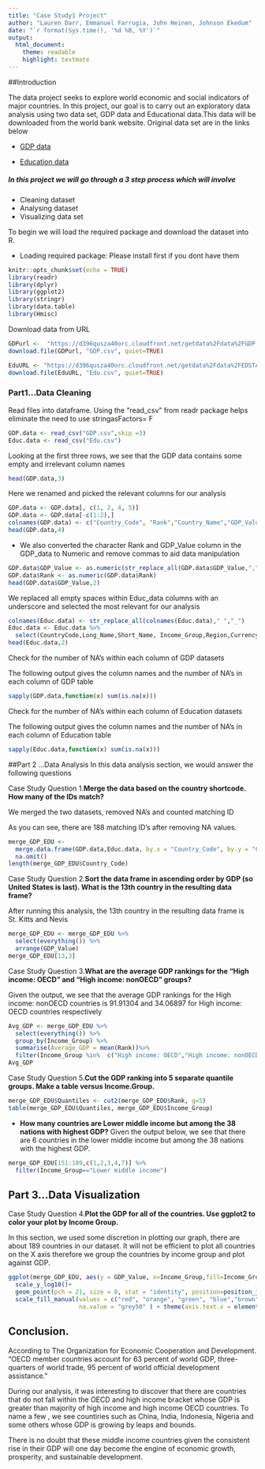 ```yaml
---
title: "Case Study1 Project"
author: "Lauren Darr, Emmanuel Farrugia, John Heinen, Johnson Ekedum"
date: "`r format(Sys.time(), '%d %B, %Y')`"
output: 
  html_document:
    theme: readable
    highlight: textmate
---
```


##Introduction

The data project seeks to explore world economic and
social indicators of major countries. In this project, our goal is to carry out an exploratory data analysis using two data set, GDP data and Educational data.This data will be downloaded from the world bank website. Original data set are in the links below 

* [GDP data](http://data.worldbank.org/data-catalog/GDP-ranking-table)

* [Education data](http://data.worldbank.org/data-catalog/ed-stats )

##### In this project we will go through a 3 step process which will involve
* Cleaning dataset
* Analysing dataset
* Visualizing data set

To begin we will load the required package and download the dataset into R.

* Loading required package: Please install first if you dont have them
```r
knitr::opts_chunk$set(echo = TRUE)
library(readr)
library(dplyr)
library(ggplot2)
library(stringr)
library(data.table)
library(Hmisc)
```
Download data from URL
```r
GDPurl <-  "https://d396qusza40orc.cloudfront.net/getdata%2Fdata%2FGDP.csv"
download.file(GDPurl, "GDP.csv", quiet=TRUE)

EduURL <- "https://d396qusza40orc.cloudfront.net/getdata%2Fdata%2FEDSTATS_Country.csv"
download.file(EduURL, "Edu.csv", quiet=TRUE)
```

### Part1...Data Cleaning 

Read files into dataframe. Using the "read_csv" from readr package helps eliminate the need to use stringasFactors= F

```r
GDP.data <- read_csv("GDP.csv",skip =3)  
Educ.data <- read_csv("Edu.csv") 
```
Looking at the first three rows, we see that the GDP data contains  some empty and irrelevant column names 
```r
head(GDP.data,3)
```
Here we renamed and picked the relevant columns for our analysis
```r
GDP.data <- GDP.data[, c(1, 2, 4, 5)]
GDP.data <- GDP.data[-c(1:2),]
colnames(GDP.data) <- c("Country_Code", "Rank","Country_Name","GDP_Value")
head(GDP.data,4)
```
* We also converted the character Rank and GDP_Value column in the GDP_data to Numeric and remove commas to aid data manipulation 
```r
GDP.data$GDP_Value <- as.numeric(str_replace_all(GDP.data$GDP_Value,",",""))
GDP.data$Rank <- as.numeric(GDP.data$Rank)
head(GDP.data$GDP_Value,2)
```
We replaced all empty spaces within Educ_data columns  with an underscore and selected the most relevant for our analysis
```r
colnames(Educ.data) <- str_replace_all(colnames(Educ.data)," ","_")
Educ.data <- Educ.data %>% 
  select(CountryCode,Long_Name,Short_Name, Income_Group,Region,Currency_Unit)
head(Educ.data,2)
```
Check for the number of  NA's within each column of  GDP datasets

The following output gives the column names and the number of NA's in each column of GDP table
```r
sapply(GDP.data,function(x) sum(is.na(x)))
```

Check for the number of NA's within each column of  Education datasets

The following output gives the column names and the number of NA's in each column of  Education table
```r
sapply(Educ.data,function(x) sum(is.na(x)))
```
##Part 2 ...Data Analysis
In this data analysis section, we would answer the following questions

Case Study Question 1.**Merge the data based on the country shortcode. How many of the IDs match?**

We merged the two datasets, removed NA's and counted matching ID

As you can see, there are 188 matching ID's after removing NA values.  
```r
merge_GDP_EDU <- 
  merge.data.frame(GDP.data,Educ.data, by.x = "Country_Code", by.y = "CountryCode") %>% 
  na.omit()
length(merge_GDP_EDU$Country_Code)
```

Case Study Question 2.**Sort the data frame in ascending order by GDP (so United States is last). What is the 13th country in the resulting data frame?**

After running this analysis, the 13th country in the resulting data frame is St. Kitts and Nevis
```r
merge_GDP_EDU <- merge_GDP_EDU %>% 
  select(everything()) %>% 
  arrange(GDP_Value) 
merge_GDP_EDU[13,3]
```

Case Study Question 3.**What are the average GDP rankings for the "High income: OECD" and "High income: nonOECD" groups?** 

Given the output, we see that the average GDP rankings for the High income: nonOECD countries is 91.91304 and 34.06897  for High income: OECD countries respectively
```r
Avg_GDP <- merge_GDP_EDU %>% 
  select(everything()) %>% 
  group_by(Income_Group) %>%
  summarise(Average_GDP = mean(Rank))%>%
  filter(Income_Group %in%  c("High income: OECD","High income: nonOECD"))
Avg_GDP
```

Case Study Question 5.**Cut the GDP ranking into 5 separate quantile groups. Make a table versus Income.Group.**
```r
merge_GDP_EDU$Quantiles <- cut2(merge_GDP_EDU$Rank, g=5)
table(merge_GDP_EDU$Quantiles, merge_GDP_EDU$Income_Group)

```
+ **How many countries are Lower middle income but among the 38 nations with highest GDP?**
Given the output below, we see that there are 6 countries in the lower middle income but among the 38 nations with the highest GDP.

```r
merge_GDP_EDU[151:189,c(1,2,3,4,7)] %>% 
  filter(Income_Group=="Lower middle income")
```
## Part 3...Data Visualization
Case Study Question 4.**Plot the GDP for all of the countries. Use ggplot2 to color your plot by Income Group.**

In this section, we used some discretion in plotting our graph, there are about 189 countries in our dataset. It will not be efficient to plot all countries on the X axis therefore we group the countries by income group and plot against GDP.     
```r
ggplot(merge_GDP_EDU, aes(y = GDP_Value, x=Income_Group,fill=Income_Group)) + 
  scale_y_log10()+ 
  geom_point(pch = 21, size = 8, stat = "identity", position=position_jitter())+
  scale_fill_manual(values = c("red", "orange", "green", "blue","brown"),
                    na.value = "grey50" ) + theme(axis.text.x = element_text(angle = 45, hjust = 1))

```

## Conclusion.
According to  The Organization for Economic Cooperation and Development.
"OECD member countries account for 63 percent of world GDP, three-quarters of world trade, 95 percent of world official development assistance." 


During our analysis, it was interesting to discover that there are countries that do not fall within the OECD and high income bracket  whose GDP is greater than majority of high income  and high income OECD countries. To name a few , we see countiries such as China, India, Indonesia, Nigeria and some others whose GDP is growing by leaps and bounds. 

There is  no doubt that these middle income countries given the consistent rise in their GDP will one day become the engine of economic growth, prosperity, and sustainable development.


